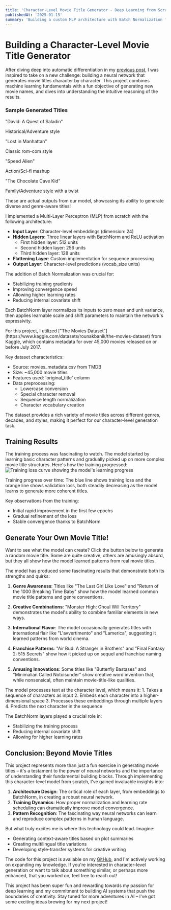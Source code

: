 ```yaml
---
title: 'Character-Level Movie Title Generator - Deep Learning from Scratch'
publishedAt: '2025-01-15'
summary: 'Building a custom MLP architecture with Batch Normalization for character-level text generation. A deep dive into neural network fundamentals and the magic of BatchNorm.'
---
```



# Building a Character-Level Movie Title Generator

After diving deep into automatic differentiation in my [previous post](/blog/auto-grad), I was inspired to take on a new challenge: building a neural network that generates movie titles character by character. This project combines machine learning fundamentals with a fun objective of generating new movie names, and dives into understanding the intuitive reasoning of the results.

<div className="my-8 p-6 bg-gradient-to-br from-purple-900 to-indigo-900 rounded-xl shadow-lg">
  <h3 className="text-xl font-bold text-white mb-4">Sample Generated Titles</h3>
  <div className="grid grid-cols-1 md:grid-cols-2 gap-4">
    <div className="bg-black/30 p-4 rounded-lg">
      <p className="text-white font-mono">"David: A Quest of Saladin"</p>
      <p className="text-sm text-gray-300 mt-1">Historical/Adventure style</p>
    </div>
    <div className="bg-black/30 p-4 rounded-lg">
      <p className="text-white font-mono">"Lost in Manhattan"</p>
      <p className="text-sm text-gray-300 mt-1">Classic rom-com style</p>
    </div>
    <div className="bg-black/30 p-4 rounded-lg">
      <p className="text-white font-mono">"Speed Alien"</p>
      <p className="text-sm text-gray-300 mt-1">Action/Sci-fi mashup</p>
    </div>
    <div className="bg-black/30 p-4 rounded-lg">
      <p className="text-white font-mono">"The Chocolate Cave Kid"</p>
      <p className="text-sm text-gray-300 mt-1">Family/Adventure style with a twist</p>
    </div>
  </div>
  <p className="text-sm text-gray-300 mt-4 text-center">These are actual outputs from our model, showcasing its ability to generate diverse and genre-aware titles!</p>
</div>

<CollapsibleSection title="The Architecture: A Custom MLP with BatchNorm">
I implemented a Multi-Layer Perceptron (MLP) from scratch with the following architecture:

- **Input Layer**: Character-level embeddings (dimension: 24)
- **Hidden Layers**: Three linear layers with BatchNorm and ReLU activation
  - First hidden layer: 512 units
  - Second hidden layer: 256 units
  - Third hidden layer: 128 units
- **Flattening Layer**: Custom implementation for sequence processing
- **Output Layer**: Character-level predictions (vocab_size units)

The addition of Batch Normalization was crucial for:
- Stabilizing training gradients
- Improving convergence speed
- Allowing higher learning rates
- Reducing internal covariate shift

Each BatchNorm layer normalizes its inputs to zero mean and unit variance, then applies learnable scale and shift parameters to maintain the network's expressivity.
</CollapsibleSection>

<CollapsibleSection title="The Dataset: Movies from Kaggle">
For this project, I utilized ["The Movies Dataset"](https://www.kaggle.com/datasets/rounakbanik/the-movies-dataset) from Kaggle, which contains metadata for over 45,000 movies released on or before July 2017. 

Key dataset characteristics:
- Source: movies_metadata.csv from TMDB
- Size: ~45,000 movie titles
- Features used: 'original_title' column
- Data preprocessing:
  - Lowercase conversion
  - Special character removal
  - Sequence length normalization
  - Character vocabulary creation

The dataset provides a rich variety of movie titles across different genres, decades, and styles, making it perfect for our character-level generation task.
</CollapsibleSection>

## Training Results

<CollapsibleSection title="Training Process and Metrics">
The training process was fascinating to watch. The model started by learning basic character patterns and gradually picked up on more complex movie title structures. Here's how the training progressed:

<div className="my-8">
  <div className="relative w-full aspect-[16/9] rounded-2xl overflow-hidden">
    <Image
      src="/resources/images/model-training.png"
      alt="Training loss curve showing the model's learning progress"
      fill
      className="object-contain bg-white/5"
      sizes="(max-width: 768px) 100vw, (max-width: 1200px) 50vw, 33vw"
      priority
    />
  </div>
  <p className="text-sm text-gray-500 mt-2 text-center">
    Training progress over time: The blue line shows training loss and the orange line shows validation loss, 
    both steadily decreasing as the model learns to generate more coherent titles.
  </p>
</div>

Key observations from the training:
- Initial rapid improvement in the first few epochs
- Gradual refinement of the loss
- Stable convergence thanks to BatchNorm
</CollapsibleSection>

## Generate Your Own Movie Title!

Want to see what the model can create? Click the button below to generate a random movie title. Some are quite creative, others are amusingly absurd, but they all show how the model learned patterns from real movie titles.

<MovieGenerator />

<CollapsibleSection title="Analysis of Generated Titles">
The model has produced some fascinating results that demonstrate both its strengths and quirks:

1. **Genre Awareness**: Titles like "The Last Girl Like Love" and "Return of the 1000 Breaking Time Baby" show how the model learned common movie title patterns and genre conventions.

2. **Creative Combinations**: "Monster High: Ghoul Will Territory" demonstrates the model's ability to combine familiar elements in new ways.

3. **International Flavor**: The model occasionally generates titles with international flair like "L'avvertimento" and "Lamerica", suggesting it learned patterns from world cinema.

4. **Franchise Patterns**: "Air Bud: A Stranger in Brothers" and "Final Fantasy 2: 515 Secrets" show how it picked up on sequel and franchise naming conventions.

5. **Amusing Innovations**: Some titles like "Butterfly Bastases" and "Minimalian Called Notoisunder" show creative word invention that, while nonsensical, often maintain movie-title-like qualities.
</CollapsibleSection>

<CollapsibleSection title="Technical Implementation Details">
The model processes text at the character level, which means it:
1. Takes a sequence of characters as input
2. Embeds each character into a higher-dimensional space
3. Processes these embeddings through multiple layers
4. Predicts the next character in the sequence

The BatchNorm layers played a crucial role in:
- Stabilizing the training process
- Reducing internal covariate shift
- Allowing for higher learning rates
</CollapsibleSection>

## Conclusion: Beyond Movie Titles

This project represents more than just a fun exercise in generating movie titles – it's a testament to the power of neural networks and the importance of understanding their fundamental building blocks. Through implementing this character-level model from scratch, I've gained invaluable insights into:

1. **Architecture Design**: The critical role of each layer, from embeddings to BatchNorm, in creating a robust neural network.
2. **Training Dynamics**: How proper normalization and learning rate scheduling can dramatically improve model convergence.
3. **Pattern Recognition**: The fascinating way neural networks can learn and reproduce complex patterns in human language.

But what truly excites me is where this technology could lead. Imagine:
- Generating context-aware titles based on plot summaries
- Creating multilingual title variations
- Developing style-transfer systems for creative writing

The code for this project is available on my [GitHub](https://github.com/alpaltug/movieNameGenerator), and I'm actively working on expanding my knowledge. If you're interested in character-level generation or want to talk about something similar, or perhaps more enhanced, that you worked on, feel free to reach out!

This project has been super fun and rewarding towards my passion for deep learning and my commitment to building AI systems that push the boundaries of creativity. Stay tuned for more adventures in AI – I've got some exciting ideas brewing for my next project! 